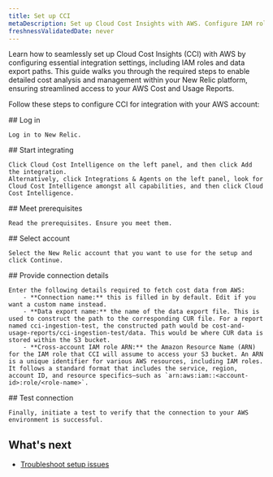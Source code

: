 ```yaml
---
title: Set up CCI
metaDescription: Set up Cloud Cost Insights with AWS. Configure IAM roles and data paths for detailed cost analysis and streamlined access in New Relic.
freshnessValidatedDate: never
---
```


Learn how to seamlessly set up Cloud Cost Insights (CCI) with AWS by configuring essential integration settings, including IAM roles and data export paths. This guide walks you through the required steps to enable detailed cost analysis and management within your New Relic platform, ensuring streamlined access to your AWS Cost and Usage Reports.

Follow these steps to configure CCI for integration with your AWS account:

<Steps>
  <Step>
    ## Log in

    Log in to New Relic.
  </Step>

  <Step>
    ## Start integrating

    Click Cloud Cost Intelligence on the left panel, and then click Add the integration.
    Alternatively, click Integrations & Agents on the left panel, look for Cloud Cost Intelligence amongst all capabilities, and then click Cloud Cost Intelligence.
  </Step>

  <Step>
    ## Meet prerequisites

    Read the prerequisites. Ensure you meet them.
  </Step>

  <Step>
    ## Select account

    Select the New Relic account that you want to use for the setup and click Continue.

  </Step>

  <Step>
    ## Provide connection details

    Enter the following details required to fetch cost data from AWS:
        - **Connection name:** this is filled in by default. Edit if you want a custom name instead.
        - **Data export name:** the name of the data export file. This is used to construct the path to the corresponding CUR file. ​​For a report named cci-ingestion-test, the constructed path would be cost-and-usage-reports/cci-ingestion-test/data. This would be where CUR data is stored within the S3 bucket.
        - **Cross-account IAM role ARN:** the Amazon Resource Name (ARN) for the IAM role that CCI will assume to access your S3 bucket. An ARN is a unique identifier for various AWS resources, including IAM roles. It follows a standard format that includes the service, region, account ID, and resource specifics—such as `arn:aws:iam::<account-id>:role/<role-name>`.

  </Step>

  <Step>
    ## Test connection

    Finally, initiate a test to verify that the connection to your AWS environment is successful.
  
  </Step>
</Steps>

## What's next
- [Troubleshoot setup issues]()